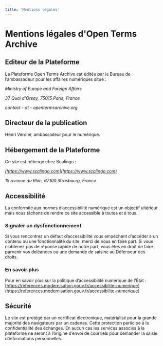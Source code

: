```yaml
---
title: 'Mentions légales'
---
```


# Mentions légales d'Open Terms Archive

## Editeur de la Plateforme

La Plateforme Open Terms Archive est éditée par le Bureau de l’ambassadeur pour les affaires numériques situé :

_Ministry of Europe and Foreign Affairs_

_37 Quai d'Orsay, 75015 Paris, France_

_contact - at - opentermsarchive.org_

## Directeur de la publication

Henri Verdier, ambassadeur pour le numérique.

## Hébergement de la Plateforme

Ce site est hébergé chez Scalingo :

_[https://www.scalingo.com](https://www.scalingo.com)_

_15 avenue du Rhin, 67100 Strasbourg, France_

## Accessibilité

La conformité aux normes d’accessibilité numérique est un objectif ultérieur mais nous tâchons de rendre ce site accessible à toutes et à tous.

### Signaler un dysfonctionnement

Si vous rencontrez un défaut d’accessibilité vous empêchant d’accéder à un contenu ou une fonctionnalité du site, merci de nous en faire part.
Si vous n’obtenez pas de réponse rapide de notre part, vous êtes en droit de faire parvenir vos doléances ou une demande de saisine au Défenseur des droits.

### En savoir plus

Pour en savoir plus sur la politique d’accessibilité numérique de l’État : [https://references.modernisation.gouv.fr/accessibilite-numerique](https://references.modernisation.gouv.fr/accessibilite-numerique)

## Sécurité

Le site est protégé par un certificat électronique, matérialisé pour la grande majorité des navigateurs par un cadenas. Cette protection participe à la confidentialité des échanges.
En aucun cas les services associés à la plateforme ne seront à l’origine d’envoi de courriels pour demander la saisie d’informations personnelles.
